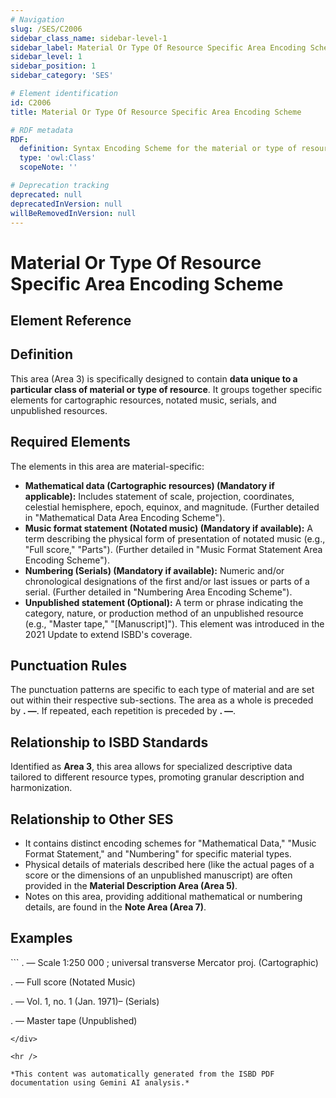 ```yaml
---
# Navigation
slug: /SES/C2006
sidebar_class_name: sidebar-level-1
sidebar_label: Material Or Type Of Resource Specific Area Encoding Scheme
sidebar_level: 1
sidebar_position: 1
sidebar_category: 'SES'

# Element identification
id: C2006
title: Material Or Type Of Resource Specific Area Encoding Scheme

# RDF metadata
RDF:
  definition: Syntax Encoding Scheme for the material or type of resource specific area (Area 3).
  type: 'owl:Class'
  scopeNote: ''

# Deprecation tracking
deprecated: null
deprecatedInVersion: null
willBeRemovedInVersion: null
---
```


# Material Or Type Of Resource Specific Area Encoding Scheme

## Element Reference
<ElementReference frontMatter={frontMatter} />

## Definition

<div className="guid">
This area (Area 3) is specifically designed to contain <strong>data unique to a particular class of material or type of resource</strong>. It groups together specific elements for cartographic resources, notated music, serials, and unpublished resources.
</div>

## Required Elements

<div className="guid">
The elements in this area are material-specific:
<ul>
  <li><strong>Mathematical data (Cartographic resources) (Mandatory if applicable):</strong> Includes statement of scale, projection, coordinates, celestial hemisphere, epoch, equinox, and magnitude. (Further detailed in "Mathematical Data Area Encoding Scheme").</li>
  <li><strong>Music format statement (Notated music) (Mandatory if available):</strong> A term describing the physical form of presentation of notated music (e.g., "Full score," "Parts"). (Further detailed in "Music Format Statement Area Encoding Scheme").</li>
  <li><strong>Numbering (Serials) (Mandatory if available):</strong> Numeric and/or chronological designations of the first and/or last issues or parts of a serial. (Further detailed in "Numbering Area Encoding Scheme").</li>
  <li><strong>Unpublished statement (Optional):</strong> A term or phrase indicating the category, nature, or production method of an unpublished resource (e.g., "Master tape," "[Manuscript]"). This element was introduced in the 2021 Update to extend ISBD's coverage.</li>
</ul>
</div>

## Punctuation Rules

<div className="guid">
The punctuation patterns are specific to each type of material and are set out within their respective sub-sections. The area as a whole is preceded by <strong>. —</strong>. If repeated, each repetition is preceded by <strong>. —</strong>.
</div>

## Relationship to ISBD Standards

<div className="guid">
Identified as <strong>Area 3</strong>, this area allows for specialized descriptive data tailored to different resource types, promoting granular description and harmonization.
</div>

## Relationship to Other SES

<div className="guid">
<ul>
  <li>It contains distinct encoding schemes for "Mathematical Data," "Music Format Statement," and "Numbering" for specific material types.</li>
  <li>Physical details of materials described here (like the actual pages of a score or the dimensions of an unpublished manuscript) are often provided in the <strong>Material Description Area (Area 5)</strong>.</li>
  <li>Notes on this area, providing additional mathematical or numbering details, are found in the <strong>Note Area (Area 7)</strong>.</li>
</ul>
</div>

## Examples

<div className="stip">
```
. — Scale 1:250 000 ; universal transverse Mercator proj. (Cartographic)

. — Full score (Notated Music)

. — Vol. 1, no. 1 (Jan. 1971)– (Serials)

. — Master tape (Unpublished)
```
</div>

<hr />

*This content was automatically generated from the ISBD PDF documentation using Gemini AI analysis.*
